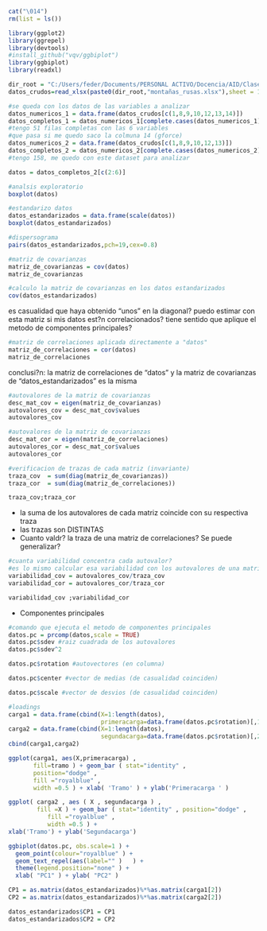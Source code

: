 ```r
cat("\014")
rm(list = ls())

library(ggplot2) 
library(ggrepel)
library(devtools)
#install_github("vqv/ggbiplot")
library(ggbiplot)
library(readxl)
```

```r
dir_root = "C:/Users/feder/Documents/PERSONAL ACTIVO/Docencia/AID/Clase sabado 05-09/"
datos_crudos=read_xlsx(paste0(dir_root,"montañas_rusas.xlsx"),sheet = 1)

#se queda con los datos de las variables a analizar
datos_numericos_1 = data.frame(datos_crudos[c(1,8,9,10,12,13,14)])
datos_completos_1 = datos_numericos_1[complete.cases(datos_numericos_1),]
#tengo 51 filas completas con las 6 variables
#que pasa si me quedo saco la colmuna 14 (gforce)
datos_numericos_2 = data.frame(datos_crudos[c(1,8,9,10,12,13)])
datos_completos_2 = datos_numericos_2[complete.cases(datos_numericos_2),]
#tengo 158, me quedo con este dataset para analizar

datos = datos_completos_2[c(2:6)]

```

```r
#analsis exploratorio
boxplot(datos)
```

```r
#estandarizo datos
datos_estandarizados = data.frame(scale(datos))
boxplot(datos_estandarizados)
```

```r
#dispersograma
pairs(datos_estandarizados,pch=19,cex=0.8)
```

```r
#matriz de covarianzas
matriz_de_covarianzas = cov(datos)
matriz_de_covarianzas
```

```r
#calculo la matriz de covarianzas en los datos estandarizados
cov(datos_estandarizados)
```

es casualidad que haya obtenido "unos" en la diagonal?
puedo estimar con esta matriz si mis datos est?n correlacionados?
tiene sentido que aplique el metodo de componentes principales?

```r
#matriz de correlaciones aplicada directamente a "datos"
matriz_de_correlaciones = cor(datos)
matriz_de_correlaciones
```

conclusi?n: la matriz de correlaciones de "datos" y
            la matriz de covarianzas de "datos_estandarizados" es la misma

```r
#autovalores de la matriz de covarianzas
desc_mat_cov = eigen(matriz_de_covarianzas)
autovalores_cov = desc_mat_cov$values
autovalores_cov
```

```r
#autovalores de la matriz de covarianzas
desc_mat_cor = eigen(matriz_de_correlaciones)
autovalores_cor = desc_mat_cor$values
autovalores_cor
```

```r
#verificacion de trazas de cada matriz (invariante)
traza_cov  = sum(diag(matriz_de_covarianzas))
traza_cor  = sum(diag(matriz_de_correlaciones))

traza_cov;traza_cor

```

- la suma de los autovalores de cada matriz coincide con su respectiva traza
- las trazas son DISTINTAS
- Cuanto valdr? la traza de una matriz de correlaciones? Se puede generalizar?

```r
#cuanta variabilidad concentra cada autovalor?
#es lo mismo calcular esa variabilidad con los autovalores de una matriz u otra?
variabilidad_cov = autovalores_cov/traza_cov
variabilidad_cor = autovalores_cor/traza_cor

variabilidad_cov ;variabilidad_cor
```

- Componentes principales

```r
#comando que ejecuta el metodo de componentes principales
datos.pc = prcomp(datos,scale = TRUE)
datos.pc$sdev #raiz cuadrada de los autovalores
datos.pc$sdev^2
```

```r
datos.pc$rotation #autovectores (en columna)
```

```r
datos.pc$center #vector de medias (de casualidad coinciden)
```

```r
datos.pc$scale #vector de desvios (de casualidad coinciden)
```

```r
#loadings
carga1 = data.frame(cbind(X=1:length(datos),
                          primeracarga=data.frame(datos.pc$rotation)[,1]))
carga2 = data.frame(cbind(X=1:length(datos),
                          segundacarga=data.frame(datos.pc$rotation)[,2]))
cbind(carga1,carga2)
```

```r
ggplot(carga1, aes(X,primeracarga) ,
       fill=tramo ) + geom_bar ( stat="identity" ,
       position="dodge" ,
       fill ="royalblue" ,
       width =0.5 ) + xlab( 'Tramo' ) + ylab('Primeracarga ' )

```

```r
ggplot( carga2 , aes ( X , segundacarga ) ,
        fill =X ) + geom_bar ( stat="identity" , position="dodge" ,
           fill ="royalblue" ,
           width =0.5 ) +
xlab('Tramo') + ylab('Segundacarga')

```

```r

ggbiplot(datos.pc, obs.scale=1 ) + 
  geom_point(colour="royalblue" ) + 
  geom_text_repel(aes(label="" )   ) +
  theme(legend.position="none" ) + 
  xlab( "PC1" ) + ylab( "PC2" )

```


```r
CP1 = as.matrix(datos_estandarizados)%*%as.matrix(carga1[2])
CP2 = as.matrix(datos_estandarizados)%*%as.matrix(carga2[2])

datos_estandarizados$CP1 = CP1
datos_estandarizados$CP2 = CP2



```


```r


```


```r


```


